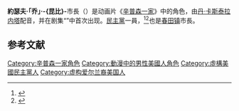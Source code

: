 {{noteTA
|G1=Simpsons
}}
{{Simpsons character
|name=乔·昆比
|image=<!-- 檔案不存在 [[Image:Mayor_Quimby.png|222px]] ，可從英文維基百科取得 -->
|gender=[[男性|男性]]
|job=春田镇市長
|hair=黑色
|relatives='''妻子：'''瑪莎·昆比<br /> '''外甥：''' 弗雷迪<br /> '''小孩：''': 許多私生子
|appearance= “{{tsl|en|Bart Gets an F|}}”
|voiceactor=[[丹·卡斯泰拉内塔|丹·卡斯泰拉内塔]]
}}

{{distinguish|郝龍斌}}

'''約瑟夫·「乔」·-{昆比}-'''市長（{{lang-en|'''Mayor Joseph''' "'''Joe'''" '''Quimby'''}}）是动画片《[[辛普森一家|辛普森一家]]》中的角色，由[[丹·卡斯泰拉内塔|丹·卡斯泰拉内塔]]配音，并在剧集“{{tsl|en|Bart Gets an F|}}”中首次出现。[[民主党_(美国)|民主黨]]一員，<ref>{{cite web |url=http://www.snpp.com/episodes/2F02.html |title=[2F02] Sideshow Bob Roberts |date=1995-12-12 |accessdate=2009-08-15 |publisher=[[The_Simpsons_Archive|The Simpsons Archive]] |deadurl=yes |archiveurl=https://web.archive.org/web/20090807215244/http://www.snpp.com/episodes/2F02.html |archivedate=2009-08-07 }}</ref><ref>{{cite web |url=http://www.snpp.com/guides/quimby.html |title=The Simpsons Archive: The Quimby File |date=2006-02-19 |accessdate=2009-08-15 |publisher=[[The_Simpsons_Archive|The Simpsons Archive]] |deadurl=yes |archiveurl=https://web.archive.org/web/20090907052123/http://www.snpp.com/guides/quimby.html |archivedate=2009-09-07 }}</ref>也是[[春田镇|春田镇]]市長。

== 参考文献 ==
{{reflist}}

{{Simpsons characters}}

[[Category:辛普森一家角色|Category:辛普森一家角色]]
[[Category:動漫中的男性美國人角色|Category:動漫中的男性美國人角色]]
[[Category:虛構美國民主黨人|Category:虛構美國民主黨人]]
[[Category:虚构爱尔兰裔美国人|Category:虚构爱尔兰裔美国人]]


{{Simpsons-stub}}